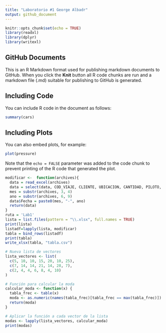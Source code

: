 ```yaml
---
title: "Laboratorio #1 George Albadr"
output: github_document
---
```


```r
knitr::opts_chunk$set(echo = TRUE)
library(readxl)
library(dplyr)
library(writexl)
```

## GitHub Documents

This is an R Markdown format used for publishing markdown documents to GitHub. When you click the **Knit** button all R code chunks are run and a markdown file (.md) suitable for publishing to GitHub is generated.

## Including Code

You can include R code in the document as follows:

```r
summary(cars)
```

## Including Plots

You can also embed plots, for example:

```r
plot(pressure)
```

Note that the `echo = FALSE` parameter was added to the code chunk to prevent printing of the R code that generated the plot.


```r
modificar <-  function(archives){
  data = read_excel(archives)
  data = select(data, COD_VIAJE, CLIENTE, UBICACION, CANTIDAD, PILOTO, Q, CREDITO, UNIDAD)
  mes = substr(archives, 3, 4)
  ano = substr(archives, 6, 9)
  data$Fecha = paste0(mes, "-", ano)
  return(data)
}
ruta = 'Lab1'
lista = list.files(pattern = "\\.xlsx", full.names = TRUE)
print(lista)
listadf=lapply(lista, modificar)
tabla = bind_rows(listadf)
print(tabla)
write_xlsx(tabla, "tabla.csv")
```
```r
# Nueva lista de vectores
lista_vectores <- list(
  c(5, 10, 10, 15, 20, 10, 25),
  c(7, 14, 14, 21, 14, 28, 7),
  c(2, 4, 4, 6, 8, 4, 10)
)

# Función para calcular la moda
calcular_moda <- function(x) {
  tabla_frec <- table(x)
  moda <- as.numeric(names(tabla_frec)[tabla_frec == max(tabla_frec)])
  return(moda)
}

# Aplicar la función a cada vector de la lista
modas <- lapply(lista_vectores, calcular_moda)
print(modas)
```

